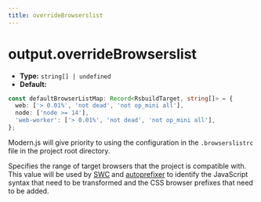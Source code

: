 ```yaml
---
title: overrideBrowserslist
---
```


# output.overrideBrowserslist

- **Type:** `string[] | undefined`
- **Default:**

```ts
const defaultBrowserListMap: Record<RsbuildTarget, string[]> = {
  web: ['> 0.01%', 'not dead', 'not op_mini all'],
  node: ['node >= 14'],
  'web-worker': ['> 0.01%', 'not dead', 'not op_mini all'],
};
```

Modern.js will give priority to using the configuration in the `.browserslistrc` file in the project root directory.

Specifies the range of target browsers that the project is compatible with. This value will be used by [SWC](https://github.com/swc-project/swc) and [autoprefixer](https://github.com/postcss/autoprefixer) to identify the JavaScript syntax that need to be transformed and the CSS browser prefixes that need to be added.


<RsbuildConfig configName="output.overrideBrowserslist" />
